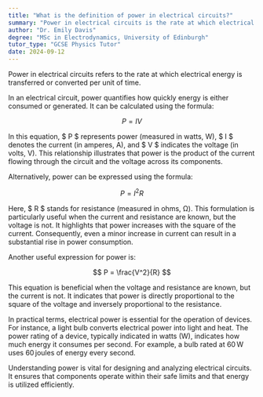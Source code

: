 ```yaml
---
title: "What is the definition of power in electrical circuits?"
summary: "Power in electrical circuits is the rate at which electrical energy is transferred or converted per unit time."
author: "Dr. Emily Davis"
degree: "MSc in Electrodynamics, University of Edinburgh"
tutor_type: "GCSE Physics Tutor"
date: 2024-09-12
---
```


Power in electrical circuits refers to the rate at which electrical energy is transferred or converted per unit of time.

In an electrical circuit, power quantifies how quickly energy is either consumed or generated. It can be calculated using the formula:

$$
P = IV
$$

In this equation, $ P $ represents power (measured in watts, W), $ I $ denotes the current (in amperes, A), and $ V $ indicates the voltage (in volts, V). This relationship illustrates that power is the product of the current flowing through the circuit and the voltage across its components.

Alternatively, power can be expressed using the formula:

$$
P = I^2R
$$

Here, $ R $ stands for resistance (measured in ohms, Ω). This formulation is particularly useful when the current and resistance are known, but the voltage is not. It highlights that power increases with the square of the current. Consequently, even a minor increase in current can result in a substantial rise in power consumption.

Another useful expression for power is:

$$
P = \frac{V^2}{R}
$$

This equation is beneficial when the voltage and resistance are known, but the current is not. It indicates that power is directly proportional to the square of the voltage and inversely proportional to the resistance.

In practical terms, electrical power is essential for the operation of devices. For instance, a light bulb converts electrical power into light and heat. The power rating of a device, typically indicated in watts (W), indicates how much energy it consumes per second. For example, a bulb rated at $60 \, \text{W}$ uses $60 \, \text{joules}$ of energy every second.

Understanding power is vital for designing and analyzing electrical circuits. It ensures that components operate within their safe limits and that energy is utilized efficiently.
    